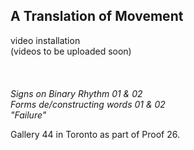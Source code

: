 
## A Translation of Movement
video installation<br />
(videos to be uploaded soon)
<br />
<br />
<br />
<br />
_Signs on Binary Rhythm 01 & 02_<br />
_Forms de/constructing words 01 & 02_<br />
_"Failure"_

<Caption>
  Gallery 44 in Toronto as part of Proof 26.
</Caption>
